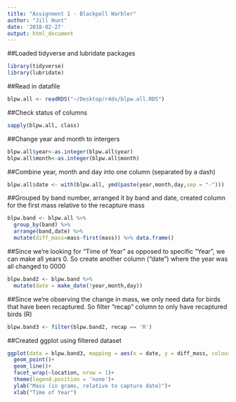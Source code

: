 ```yaml
---
title: "Assignment 1 - Blackpoll Warbler"
author: "Jill Hunt"
date: '2018-02-27'
output: html_document
---
```

##Loaded tidyverse and lubridate packages
```r
library(tidyverse)
library(lubridate)
```

##Read in datafile
```r
blpw.all <- readRDS("~/Desktop/r4ds/blpw.all.RDS")
```

##Check status of columns
```r
sapply(blpw.all, class)
```

##Change year and month to intergers
```r
blpw.all$year<-as.integer(blpw.all$year)
blpw.all$month<-as.integer(blpw.all$month)
```

##Combine year, month and day into one column (separated by a dash)
```r
blpw.all$date <- with(blpw.all, ymd(paste(year,month,day,sep = "-")))
```

##Grouped by band number, arranged it by band and date, created column for the first mass relative to the recapture mass
```r
blpw.band <- blpw.all %>%
  group_by(band) %>%
  arrange(band,date) %>%
  mutate(diff_mass=mass-first(mass)) %>% data.frame()
```

##Since we're looking for "Time of Year" as opposed to specific "Year", we can make all years 0. So create another column ("date") where the year was all changed to 0000
```r
blpw.band2 <- blpw.band %>% 
  mutate(date = make_date(!year,month,day))
```

##Since we're observing the change in mass, we only need data for birds that have been recaptured. So filter "recap" column to only have recaptured birds (R)
```r
blpw.band3 <- filter(blpw.band2, recap == 'R')
```

##Created ggplot using filtered dataset
```r
ggplot(data = blpw.band3, mapping = aes(x = date, y = diff_mass, colour = band))+
  geom_point()+
  geom_line()+
  facet_wrap(~location, nrow = 1)+
  theme(legend.position = 'none')+
  ylab("Mass (in grams, relative to capture date)")+
  xlab("Time of Year")
```

